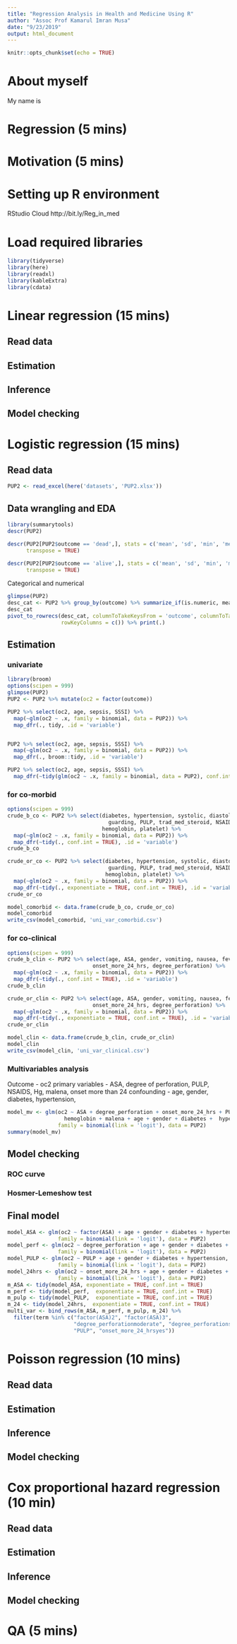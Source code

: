 ```yaml
---
title: "Regression Analysis in Health and Medicine Using R"
author: "Assoc Prof Kamarul Imran Musa"
date: "9/23/2019"
output: html_document
---
```


```r
knitr::opts_chunk$set(echo = TRUE)
```


# About myself

My name is 

# Regression (5 mins)

# Motivation (5 mins)

# Setting up R environment

RStudio Cloud http://bit.ly/Reg_in_med

# Load required libraries

```r
library(tidyverse)
library(here)
library(readxl)
library(kableExtra)
library(cdata)
```


# Linear regression (15 mins)

## Read data

## Estimation

## Inference

## Model checking

# Logistic regression (15 mins)

## Read data


```r
PUP2 <- read_excel(here('datasets', 'PUP2.xlsx'))
```

## Data wrangling and EDA

```r
library(summarytools)
descr(PUP2)
```



```r
descr(PUP2[PUP2$outcome == 'dead',], stats = c('mean', 'sd', 'min', 'med', 'max'),
      transpose = TRUE)
```

```r
descr(PUP2[PUP2$outcome == 'alive',], stats = c('mean', 'sd', 'min', 'med', 'max'),
      transpose = TRUE)
```

Categorical and numerical

```r
glimpse(PUP2)
desc_cat <- PUP2 %>% group_by(outcome) %>% summarize_if(is.numeric, mean)
desc_cat
pivot_to_rowrecs(desc_cat, columnToTakeKeysFrom = 'outcome', columnToTakeValuesFrom = 'age',
                 rowKeyColumns = c()) %>% print(.)
```


## Estimation

### univariate 

```r
library(broom)
options(scipen = 999)
glimpse(PUP2)
PUP2 <- PUP2 %>% mutate(oc2 = factor(outcome))

PUP2 %>% select(oc2, age, sepsis, SSSI) %>% 
  map(~glm(oc2 ~ .x, family = binomial, data = PUP2)) %>%
  map_dfr(., tidy, .id = 'variable')


PUP2 %>% select(oc2, age, sepsis, SSSI) %>% 
  map(~glm(oc2 ~ .x, family = binomial, data = PUP2)) %>%
  map_dfr(., broom::tidy, .id = 'variable')

PUP2 %>% select(oc2, age, sepsis, SSSI) %>% 
  map_dfr(~tidy(glm(oc2 ~ .x, family = binomial, data = PUP2), conf.int = T), .id = 'variable')
```

### for co-morbid

```r
options(scipen = 999)
crude_b_co <- PUP2 %>% select(diabetes, hypertension, systolic, diastolic, tenderness,
                                guarding, PULP, trad_med_steroid, NSAIDS, admission_to_op_hrs,
                              hemoglobin, platelet) %>%
  map(~glm(oc2 ~ .x, family = binomial, data = PUP2)) %>%
  map_dfr(~tidy(., conf.int = TRUE), .id = 'variable')
crude_b_co

crude_or_co <- PUP2 %>% select(diabetes, hypertension, systolic, diastolic, tenderness,
                                guarding, PULP, trad_med_steroid, NSAIDS, admission_to_op_hrs,
                               hemoglobin, platelet) %>%
  map(~glm(oc2 ~ .x, family = binomial, data = PUP2)) %>%
  map_dfr(~tidy(., exponentiate = TRUE, conf.int = TRUE), .id = 'variable')
crude_or_co

model_comorbid <- data.frame(crude_b_co, crude_or_co)
model_comorbid
write_csv(model_comorbid, 'uni_var_comorbid.csv')
```

### for co-clinical

```r
options(scipen = 999)
crude_b_clin <- PUP2 %>% select(age, ASA, gender, vomiting, nausea, fever, diarrhea, malena,
                           onset_more_24_hrs, degree_perforation) %>%
  map(~glm(oc2 ~ .x, family = binomial, data = PUP2)) %>%
  map_dfr(~tidy(., conf.int = TRUE), .id = 'variable')
crude_b_clin

crude_or_clin <- PUP2 %>% select(age, ASA, gender, vomiting, nausea, fever, diarrhea, malena,
                           onset_more_24_hrs, degree_perforation) %>% 
  map(~glm(oc2 ~ .x, family = binomial, data = PUP2)) %>%
  map_dfr(~tidy(., exponentiate = TRUE, conf.int = TRUE), .id = 'variable')
crude_or_clin

model_clin <- data.frame(crude_b_clin, crude_or_clin)
model_clin
write_csv(model_clin, 'uni_var_clinical.csv')
```


### Multivariables analysis

Outcome - oc2
primary variables - ASA, degree of perforation, PULP, NSAIDS, Hg, malena, onset more than 24 
confounding - age, gender, diabetes, hypertension, 

```r
model_mv <- glm(oc2 ~ ASA + degree_perforation + onset_more_24_hrs + PULP + 
                  hemoglobin + malena + age + gender + diabetes +  hypertension, 
                family = binomial(link = 'logit'), data = PUP2)
summary(model_mv)
```

## Model checking

### ROC curve

### Hosmer-Lemeshow test

## Final model


```r
model_ASA <- glm(oc2 ~ factor(ASA) + age + gender + diabetes + hypertension, 
                family = binomial(link = 'logit'), data = PUP2)
model_perf <- glm(oc2 ~ degree_perforation + age + gender + diabetes + hypertension, 
                family = binomial(link = 'logit'), data = PUP2)
model_PULP <- glm(oc2 ~ PULP + age + gender + diabetes + hypertension, 
                family = binomial(link = 'logit'), data = PUP2)
model_24hrs <- glm(oc2 ~ onset_more_24_hrs + age + gender + diabetes + hypertension, 
                family = binomial(link = 'logit'), data = PUP2)
m_ASA <- tidy(model_ASA, exponentiate = TRUE, conf.int = TRUE)
m_perf <- tidy(model_perf,  exponentiate = TRUE, conf.int = TRUE)
m_pulp <- tidy(model_PULP,  exponentiate = TRUE, conf.int = TRUE)
m_24 <- tidy(model_24hrs,  exponentiate = TRUE, conf.int = TRUE)
multi_var <- bind_rows(m_ASA, m_perf, m_pulp, m_24) %>% 
  filter(term %in% c("factor(ASA)2", "factor(ASA)3", 
                     "degree_perforationmoderate", "degree_perforationsmall",
                     "PULP", "onset_more_24_hrsyes"))
```

# Poisson regression (10 mins)

## Read data

## Estimation

## Inference

## Model checking

# Cox proportional hazard regression (10 min)

## Read data

## Estimation

## Inference

## Model checking

# QA (5 mins)
